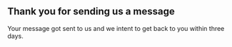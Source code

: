 ## Thank you for sending us a message

Your message got sent to us and we intent to get back to you within three days.
